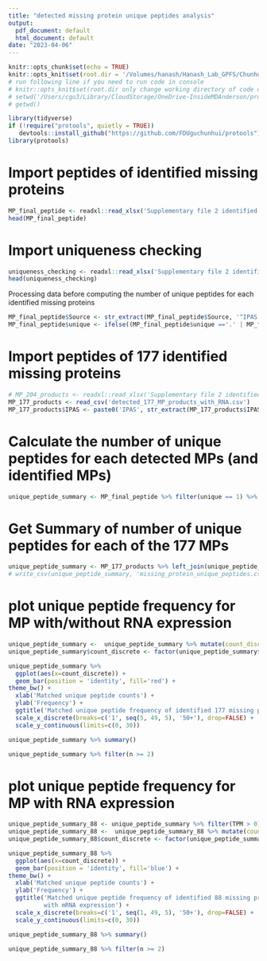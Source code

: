 ```yaml
---
title: "detected missing protein unique peptides analysis"
output:
  pdf_document: default
  html_document: default
date: "2023-04-06"
---
```


```r
knitr::opts_chunk$set(echo = TRUE)
knitr::opts_knit$set(root.dir = '/Volumes/hanash/Hanash_Lab_GPFS/Chunhui/missing protien project manuscript/missing-protein-project-data')
# run following line if you need to run code in console
# knitr::opts_knit$set(root.dir only change working directory of code chucks not code directly running in console
# setwd('/Users/cgu3/Library/CloudStorage/OneDrive-InsideMDAnderson/proteomics/missing protien project manuscript/missing-protein-project-data')
# getwd()
```


```r
library(tidyverse)
if (!require("protools", quietly = TRUE))
   devtools::install_github("https://github.com/FDUguchunhui/protools")
library(protools)
```



# Import peptides of identified missing proteins
```r
MP_final_peptide <- readxl::read_xlsx('Supplementary file 2 identified missing protein details.xlsx', sheet = 2)
head(MP_final_peptide)
```

# Import uniqueness checking
```r
uniqueness_checking <- readxl::read_xlsx('Supplementary file 2 identified missing protein details.xlsx', sheet = 3)
head(uniqueness_checking)
```


Processing data before computing the number of unique peptides for each
identified missing proteins
```r
MP_final_peptide$Source <- str_extract(MP_final_peptide$Source, '^IPAS[0-9]+')
MP_final_peptide$unique <- ifelse((MP_final_peptide$unique =='.' | MP_final_peptide$unique == 'N'), 0 , 1)
```

# Import peptides of 177 identified missing proteins
```r
# MP_204_products <- readxl::read_xlsx('Supplementary file 2 identified missing protein details.xlsx', sheet = 1)
MP_177_products <- read_csv('detected_177_MP_products_with_RNA.csv')
MP_177_products$IPAS <- paste0('IPAS', str_extract(MP_177_products$IPAS, '(?<=IP).+(?=_)'))
```

# Calculate the number of unique peptides for each detected MPs (and identified MPs)
```r
unique_peptide_summary <- MP_final_peptide %>% filter(unique == 1) %>% group_by(protein.Accession, Source) %>% summarise(n=n(), unique_peptide=paste0(peptide.seq, collapse = '+')) %>% arrange(protein.Accession, desc(n), .by_group = FALSE) %>% ungroup()
```


# Get Summary of number of unique peptides for each of the 177 MPs
```r
unique_peptide_summary <- MP_177_products %>% left_join(unique_peptide_summary, by=c('accession' = 'protein.Accession', 'IPAS' = 'Source')) %>% replace_na(list(n=0))
# write_csv(unique_peptide_summary, 'missing_protein_unique_peptides.csv')
```


# plot unique peptide frequency for MP  with/without RNA expression
```r
unique_peptide_summary <-  unique_peptide_summary %>% mutate(count_discrete=ifelse(n >= 50, '50+', n))
unique_peptide_summary$count_discrete <- factor(unique_peptide_summary$count_discrete, levels=c(as.character(0:49), '50+'))

unique_peptide_summary %>% 
  ggplot(aes(x=count_discrete)) +
  geom_bar(position = 'identity', fill='red') +
theme_bw() +
  xlab('Matched unique peptide counts') +
  ylab('Frequency') +
  ggtitle('Matched unique peptide frequency of identified 177 missing proteins products') +
  scale_x_discrete(breaks=c('1', seq(5, 49, 5), '50+'), drop=FALSE) +
  scale_y_continuous(limits=c(0, 30))
```
```r
unique_peptide_summary %>% summary()
```

```r
unique_peptide_summary %>% filter(n >= 2)
```



# plot unique peptide frequency for MP with RNA expression
```r
unique_peptide_summary_88 <- unique_peptide_summary %>% filter(TPM > 0)
unique_peptide_summary_88 <-  unique_peptide_summary_88 %>% mutate(count_discrete=ifelse(n >= 50, '50+', n))
unique_peptide_summary_88$count_discrete <- factor(unique_peptide_summary_88$count_discrete, levels=c(as.character(0:49), '50+'))

unique_peptide_summary_88 %>% 
  ggplot(aes(x=count_discrete)) +
  geom_bar(position = 'identity', fill='blue') +
theme_bw() +
  xlab('Matched unique peptide counts') +
  ylab('Frequency') +
  ggtitle('Matched unique peptide frequency of identified 88 missing proteins products 
          with mRNA expression') +
  scale_x_discrete(breaks=c('1', seq(1, 49, 5), '50+'), drop=FALSE) +
  scale_y_continuous(limits=c(0, 30))
```

```r
unique_peptide_summary_88 %>% summary()
```


```r
unique_peptide_summary_88 %>% filter(n >= 2)
```

